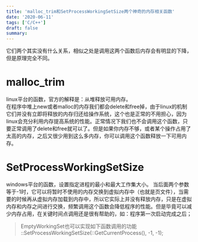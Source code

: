 ```yaml
---
title: 'malloc_trim和SetProcessWorkingSetSize两个神奇的内存相关函数'
date: '2020-06-11'
tags: ['C/C++']
draft: false
summary: 
---
```


它们两个其实没有什么关系，相似之处是调用这两个函数后内存会有明显的下降，但是原理完全不同。

# malloc_trim
linux平台的函数，官方的解释是：从堆释放可用内存。  
在程序中堆上new或者malloc的内存我们都会delete和free掉，由于linux的机制它们并没有立即将释放的内存归还给操作系统，这个也是正常的不用担心，因为linux会充分利用内存提高系统的性能。正常情况下我们也不会调用这个函数，只要正常调用了delete和free就可以了。但是如果你内存不够，或者某个操作占用了太高的内存，之后又很少用到这么多内存，你可以调用这个函数释放一下可用内存。


# SetProcessWorkingSetSize
windows平台的函数，设置指定进程的最小和最大工作集大小。
当后面两个参数等于-1时，它可以将暂时不使用的内存交换到虚拟内存中（也就是页文件），当需要的时候再从虚拟内存加载到内存中，所以它实际上并没有释放内存，只是在虚拟内存和内存之间进行交换，频繁调用这个函数会降低程序的性能。但是毕竟可以减少内存占用，在关键时间点调用还是很有帮助的，如：程序第一次启动完成之后；

> EmptyWorkingSet也可以实现如下函数调用的功能
::SetProcessWorkingSetSize(::GetCurrentProcess(), -1, -1);
